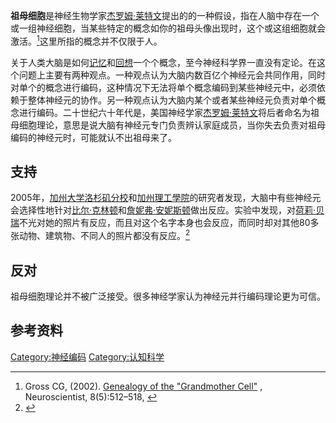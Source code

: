 {{expand|time=2013-06-15T11:31:45+00:00}}
{{noteTA
|G1=PresidentsUS
|G2=show
}}
'''祖母细胞'''是神经生物学家[[杰罗姆·莱特文|杰罗姆·莱特文]]提出的的一种假设，指在人脑中存在一个或一组神经细胞，当某些特定的概念如你的祖母头像出现时，这个或这组细胞就会激活。<ref name="gross">Gross CG, (2002). [http://www.as.wvu.edu/daly/439/readings/Gross%202002%20Grandmother%20Cell.pdf Genealogy of the "Grandmother Cell"] {{webarchive|url=https://web.archive.org/web/20080829143727/http://www.as.wvu.edu/daly/439/readings/Gross%202002%20Grandmother%20Cell.pdf |date=2008-08-29 }},  Neuroscientist, 8(5):512–518, {{DOI|10.1177/107385802237175}}</ref>这里所指的概念并不仅限于人。

关于人类大脑是如何[[记忆|记忆]]和[[回想|回想]]一个个概念，至今神经科学界一直没有定论。在这个问题上主要有两种观点。一种观点认为大脑内数百亿个神经元会共同作用，同时对单个的概念进行编码，这种情况下无法将单个概念编码到某些神经元中，必须依赖于整体神经元的协作。另一种观点认为大脑内某个或者某些神经元负责对单个概念进行编码。二十世纪六十年代是，美国神经学家[[杰罗姆·莱特文|杰罗姆·莱特文]]将后者命名为祖母细胞理论，意思是说大脑有神经元专门负责辨认家庭成员，当你失去负责对祖母编码的神经元时，可能就认不出祖母来了。

== 支持 ==
2005年，[[加州大学洛杉矶分校|加州大学洛杉矶分校]]和[[加州理工學院|加州理工學院]]的研究者发现，大脑中有些神经元会选择性地针对[[比尔·克林顿|比尔·克林顿]]和[[詹妮弗·安妮斯顿|詹妮弗·安妮斯顿]]做出反应。实验中发现，对[[荷莉·贝瑞|荷莉·贝瑞]]不光对她的照片有反应，而且对这个名字本身也会反应，而同时却对其他80多张动物、建筑物、不同人的照片都没有反应。<ref>{{Cite web |url=http://www.newscientist.com/article.ns?id=dn7567 |title=Why your brain has a ‘Jennifer Aniston cell’ – being-human – 22 June 2005 – New Scientist<!-- Bot generated title --> |access-date=2013-06-15 |archive-date=2008-03-15 |archive-url=https://web.archive.org/web/20080315142523/http://www.newscientist.com/article.ns?id=dn7567 |dead-url=no }}</ref>

== 反对 ==
祖母细胞理论并不被广泛接受。很多神经学家认为神经元并行编码理论更为可信。

==参考资料==
<references />

[[Category:神经编码|Category:神经编码]]
[[Category:认知科学|Category:认知科学]]